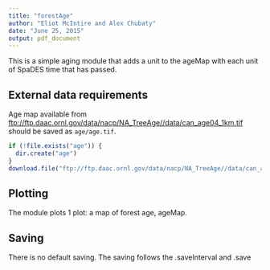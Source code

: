 ---
title: "forestAge"
author: "Eliot McIntire and Alex Chubaty"
date: "June 25, 2015"
output: pdf_document
---

This is a simple aging module that adds a unit to the ageMap with each unit of SpaDES time that has passed.

## External data requirements

Age map available from [ftp://ftp.daac.ornl.gov/data/nacp/NA_TreeAge//data/can_age04_1km.tif](ftp://ftp.daac.ornl.gov/data/nacp/NA_TreeAge//data/can_age04_1km.tif) should be saved as `age/age.tif`.

```{r download-data}
if (!file.exists("age")) {
  dir.create("age")
}
download.file("ftp://ftp.daac.ornl.gov/data/nacp/NA_TreeAge//data/can_age04_1km.tif", "age/age.tif", mode="wb")
```

## Plotting

The module plots 1 plot: a map of forest age, ageMap.

## Saving

There is no default saving. The saving follows the .saveInterval and .save
